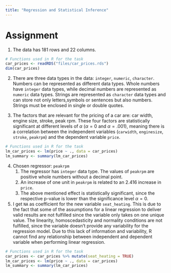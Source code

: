 ```yaml
---
title: "Regression and Statistical Inference"
---
```


# Assignment

1. The data has 181 rows and 22 columns.
```r
# Functions used in R for the task
car_prices <- readRDS("files/car_prices.rds")
dim(car_prices)
```

2. There are three data types in the data: `integer`, `numeric`, `character`. Numbers can be represented as different data types. Whole numbers have `integer` data types, while decimal numbers are represented as `numeric` data types. Strings are represented as `character` data types and can store not only letters,symbols or sentences but also numbers. Strings must be enclosed in single or double quotes.

3. The factors that are relevant for the pricing of a car are: car width, engine size, stroke, peak rpm. These four factors are statistically significant at different levels of $\alpha$ ($\alpha = 0$ and $\alpha = .001$), meaning there is a correlation between the independent variables (`carwidth`, `enginesize`, `stroke`, `peakrpm`) and the dependent variable `price`.

```r
# Functions used in R for the task
lm_car_prices <- lm(price ~ ., data = car_prices)
lm_summary <- summary(lm_car_prices)
```

4. Chosen regressor: `peakrpm`
    1. The regressor has `integer` data type. The values of `peakrpm` are positive whole numbers without a decimal point.
    2. An increase of one unit in `peakrpm` is related to an $2.416$ increase in `price`.
    3. The above mentioned effect is statistically significant, since the respective p-value is lower than the significance level $\alpha = 0$.

5. I get `NA` as coefficient for the new variable `seat_heating`. This is due to the fact that some of the assumptions for a linear regression to deliver valid results are not fulfilled since the variable only takes on one unique value. The linearity, homoscedasticity and normality conditions are not fulfilled, since the variable doesn't provide any variability for the regression model. Due to this lack of information and variability, R cannot find any relationship between independent and dependent variable when performing linear regression.

```r
# Functions used in R for the task
car_prices <- car_prices %>% mutate(seat_heating = TRUE)
lm_car_prices <- lm(price ~ ., data = car_prices)
lm_summary <- summary(lm_car_prices)
```

